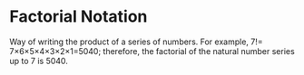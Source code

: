 # Factorial Notation

Way of writing the product of a series of numbers. For example, 7!= 7×6×5×4×3×2×1=5040; therefore, the factorial of the natural number series up to 7 is 5040.